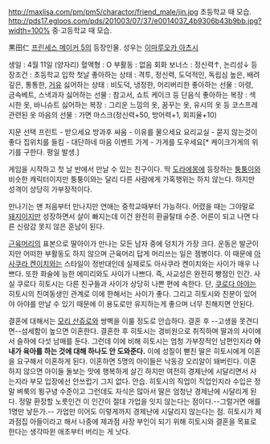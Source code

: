 http://maxlisa.com/pm/pm5/charactor/friend_male/jin.jpg
초등학교 때 모습.
http://pds17.egloos.com/pds/201003/07/37/e0014037_4b9306b43b9bb.jpg?width=100% 
중·고등학교 때 모습.

黒田仁
[[프린세스 메이커 5]]의 등장인물. 성우는 [[이마루오카 아츠시]]

생일 : 4월 11일 (양자리)
혈액형 : O
부활동 : 없음
회화 보너스 : 정신력↑, 논리성↓
등장조건 : 초등학교 입학 첫날
좋아하는 상태 : 격투, 정신력, 도덕적인, 독립심 높은, 배려깊은, 통통한, [[거유]]
싫어하는 상태 : 비도덕, 냉정한, 어리버리한
좋아하는 선물 : 아령, 금속베트, 스낵과자
싫어하는 선물 : 참고서, 쇼트 케이크 등 단음식
좋아하는 복장 : 섹시한 옷, 바니슈트
싫어하는 복장 : 그리운 느낌의 옷, 꿈꾸는 옷, 유시의 옷 등 코스프레 관련된 옷
마음의 선물 : 가면 마스크(정신력+50, 방어력+1, 회피율+10)

지문 선택
프린트 - 받으세요
방과후 싸움 - 이유를 물으세요
요리교실 - 묻지 않는것이 좋다
집위치를 들킴 - 대단하네
마음 이벤트 가게 - 가게를 도우세요[* 케이크가게의 위기를 구한다. 평일 발생.]

게임을 시작하고 첫 날 반에서 만날 수 있는 친구이다. 딱 [[도라에몽]]에 등장하는 [[퉁퉁이]]와 비슷한 캐릭터이지만 퉁퉁이와는 달리 다른 사람에게 가혹행위는 하지 않는다. 하지만 성격이 상당히 가부장적이다.

만나기는 맨 처음부터 만나지만 연애는 중학교때부터 가능하다. 어렸을 때는 그야말로 [[돼지]]이지만 성장하면서 살이 빠지는데 이건 완전히 환골탈태 수준. 어른이 되고 나면 다른 신랑감 못지 않은 훈남이 된다.

[[근육머리]]의 표본으로 딸아이가 만나는 모든 남자 중에 덩치가 가장 크다. 운동은 발군이지만 어떠한 부활동도 하지 않으며 근육머리 답게 머리쓰는 일은 젬병이다. 이 때문에 [[아사쿠라 켄이치]]와는 스타일이 정반대인데 실제로도 아사쿠라 켄이치와는 사이가 매우 나쁘다. 또한 화술에 능한 에미리와도 사이가 나쁘다. 즉, 사교성은 완전히 빵점인 인간. 사실 쿠로다 히토시는 다른 친구들과 사이가 상당히 나쁜 편에 속한다. 단, [[쿠로다 아야]]는 히토시의 친여동생인 관계로 이에 한해서는 사이가 좋다. 그리고 히토시와 친분이 있어야 아야를 만날 수 있기 때문에 이 용도로만 유지하는게 좋으며 너무 친해지면 안된다.

결혼에 대해서는 [[모리 산쥬로]]와 쌍벽을 이룰 정도로 안습하다. 결혼 후 --고생을 못견디면--섬세함이 높으면 이혼한다. 결혼한 후 히토시는 경비원으로 취직하며 딸과의 사이에서 슬하에 다섯 남매를 둔다. 그런데 이에 비해 히토시는 엄청 가부장적인 남편인지라 '''아내가 육아를 하는 것에 대해 하나도 안 도와준다.''' 이에 성질이 뻗친 딸은 히토시에게 이혼을 요구해서 이혼하게 된다. 이혼하면 5명의 아이들은 낙동강 오리알이 돼버린다. 이혼하지 않으면 아이들 돌보는 맛에 행복하게 살긴 하지만 여전히 경제난에 시달리면서 사는지라 부모 입장에선 안쓰럽기 그지 없다. 안습. 히토시의 직업이 직업인지라 수입은 정말 벼룩의 뙹구녕 수준이고 그런데도 자식은 많아서 딸은 엄청난 경제난에 시달리게 된다. 정말 환장할 노릇인건 이 인간이 절대 가업을 잇지 않는다는 점이다.--그럴거면 애를 1명만 낳든가.-- 가업만 이어도 이렇게까지 경제난에 시달리지 않는다는 점. 히토시가 제과점집 아들이라고 해서 나중에 제과점 사장 부인이 되기 위해 히토시와 결혼을 목표로 한다는 생각따윈 애초부터 버리는 게 낫다.
